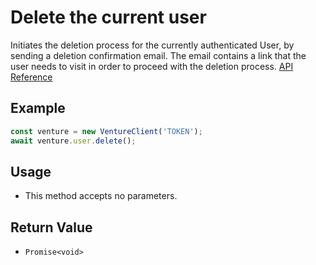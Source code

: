 # Delete the current user

Initiates the deletion process for the currently authenticated User, by sending a deletion confirmation email. The email contains a link that the user needs to visit in order to proceed with the deletion process. [API Reference](https://vercel.com/docs/rest-api/endpoints#delete-user-account)

## Example

```js
const venture = new VentureClient('TOKEN');
await venture.user.delete();
```

## Usage

- This method accepts no parameters.

## Return Value

- `Promise<void>`
